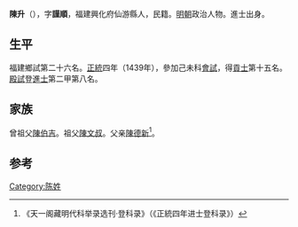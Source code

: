 {{Otheruses|other=名为陈升的其他人物|陈升}}

'''陳升'''（{{bd|1405年||？}}），字'''謹順'''，福建興化府仙游縣人，民籍。[[明朝|明朝]]政治人物。進士出身。

== 生平 ==
福建鄉試第二十六名。[[正统_(年号)|正統]]四年（1439年），參加己未科[[會試|會試]]，得[[貢士|貢士]]第十五名。[[殿試|殿試]]登[[進士|進士]]第二甲第八名。

== 家族 ==
曾祖父[[陳伯吉|陳伯吉]]。祖父[[陳文叔|陳文叔]]。父亲[[陳德新|陳德新]]<ref>《天一阁藏明代科举录选刊·登科录》（《正統四年进士登科录》）</ref>。

==参考==
{{reflist}}

{{正統四年己未科殿試金榜}}

{{Authority control}}

{{DEFAULTSORT:}}
[[Category:陈姓|Category:陈姓]]


{{明朝人物小作品}}